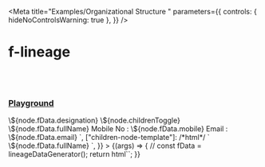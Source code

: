 
<Meta
  title="Examples/Organizational Structure "
  parameters={{
    controls: { hideNoControlsWarning: true },
  }}
/>

# f-lineage

<br />
<br />

### [Playground](/story/components-f-lineage--playground)

<Canvas>
  <Story
    name="Playground"
    argTypes={{
      direction: {
        control: "select",
        options: ["horizontal", "vertical"],
      },
      fData: {
        control: "object",
      },
      padding: {
        control: "number",
      },
      gap: {
        control: "number",
      },
      ["node-size"]: {
        control: "object",
      },
      ["children-node-size"]: {
        control: "object",
      },
      ["max-children"]: {
        control: "number",
      },
    }}
    args={{
      direction: "horizontal",
      nodes: {
        root: {
          fData: {
            fullName: "Carey McLaughlin",
            designation: "Vice President",
            mobile: "+1 123 456 000",
            email: "abc@xyz.com",
          },
        },
        hr: {
          fData: {
            fullName: "Angelena Doyle",
            designation: "Director Human Resources",
            mobile: "+1 123 456 000",
            email: "abc@xyz.com",
          },
        },
        am: {
          fData: {
            fullName: "Max Oliver",
            designation: "Director Accounting",
            mobile: "+1 123 456 000",
            email: "abc@xyz.com",
          },
        },
        mo: {
          fData: {
            fullName: "Aubree Matthews",
            designation: "Director Marketing",
            mobile: "+1 123 456 000",
            email: "abc@xyz.com",
          },
        },
        "mo-tl1": {
          fData: {
            fullName: "Anastasia Day",
            designation: "Team Lead",
            mobile: "+1 123 456 000",
            email: "abc@xyz.com",
          },
          fChildren: {
            ["mo-tl1-1"]: {
              fData: {
                fullName: "Whitney Lambert",
              },
            },
            ["mo-tl1-2"]: {
              fData: {
                fullName: "Jennifer Pearson",
              },
            },
            ["mo-tl1-3"]: {
              fData: {
                fullName: "Lark Motley",
              },
            },
          },
          fHideChildren: false,
        },
        "mo-tl2": {
          fData: {
            fullName: "Osmond Wise",
            designation: "Team Lead",
            mobile: "+1 123 456 000",
            email: "abc@xyz.com",
          },
          fChildren: {
            ["mo-tl2-1"]: {
              fData: {
                fullName: "Adele Green",
              },
            },
            ["mo-tl2-2"]: {
              fData: {
                fullName: "Lawrence Potter",
              },
            },
            ["mo-tl2-3"]: {
              fData: {
                fullName: "Darlene Holden",
              },
            },
          },
          fHideChildren: false,
        },
        de: {
          fData: {
            fullName: "Ben Stokes",
            designation: "Director Engineering",
            mobile: "+1 123 456 000",
            email: "abc@xyz.com",
          },
        },
        tl1: {
          fData: {
            fullName: "Aaron Verler",
            designation: "Team Lead",
            mobile: "+1 123 456 000",
            email: "abc@xyz.com",
          },
          fChildren: {
            ["tl1-1"]: {
              fData: {
                fullName: "Max Furry",
              },
            },
            ["tl1-2"]: {
              fData: {
                fullName: "Steve Roger",
              },
            },
            ["tl1-3"]: {
              fData: {
                fullName: "Tony Stark",
              },
            },
          },
          fHideChildren: false,
        },
        tl2: {
          fData: {
            fullName: "Bruce Banner",
            designation: "Team Lead",
            mobile: "+1 123 456 000",
            email: "abc@xyz.com",
          },
          fChildren: {
            ["tl2-1"]: {
              fData: {
                fullName: "Celeste Waters",
              },
            },
            ["tl2-2"]: {
              fData: {
                fullName: "Jeffrey Bell",
              },
            },
            ["tl2-3"]: {
              fData: {
                fullName: "Mona Hancock",
              },
            },
          },
          fHideChildren: false,
        },
      },
      links: [
        {
          from: "root",
          to: "hr",
        },
        {
          from: "root",
          to: "am",
        },
        {
          from: "root",
          to: "mo",
        },
        {
          from: "root",
          to: "de",
        },
        {
          from: "mo",
          to: "mo-tl1",
        },
        {
          from: "mo",
          to: "mo-tl2",
        },
        {
          from: "de",
          to: "tl1",
        },
        {
          from: "de",
          to: "tl2",
        },
      ],
      padding: 16,
      gap: 100,
      ["node-size"]: { width: 250, height: 115 },
      ["children-node-size"]: { width: 250, height: 32 },
      ["max-children"]: 8,
      ["node-template"]: /*html*/ `<f-div
        state="secondary"
        width="100%"
        height="100%"
        padding="medium"
        align="top-left"
        variant="curved"
		gap="x-small"
		direction="column"
        \${node.fChildren && !node.fHideChildren ? 'border="small solid default bottom"' : ""}
      >
	  	<f-div height="hug-content">
	  		<f-text variant="heading" size="medium">\${node.fData.designation}</f-text>
			\${node.childrenToggle}
		</f-div>
		<f-div height="hug-content" gap="small">
			<f-pictogram source="i-user" state="success" size="large" variant="circle"></f-pictogram>
			<f-div direction="column" height="hug-content" align="middle-left">
				<f-text  ellipsis>\${node.fData.fullName}</f-text>
				<f-div padding="x-small none none none">
					<f-text size="small" ellipsis>Mobile No : \${node.fData.mobile}</f-text>
				</f-div>
				<f-div padding="x-small none none none">
					<f-text size="small" ellipsis>Email : \${node.fData.email}</f-text>
				</f-div>
			</f-div>
		</f-div>
      </f-div>`,
      ["children-node-template"]: /*html*/ `<f-div
          state="secondary"
          width="100%"
          height="100%"
          padding="none medium"
          align="middle-left"
          gap="small"
          border="small solid default bottom"
        >
          <f-icon source="i-user" size="small"></f-icon>
          <f-text variant="code" size="medium" ellipsis>\${node.fData.fullName}</f-text>
        </f-div>`,
    }}
  >
    {(args) => {
      //  const fData = lineageDataGenerator();
      return html`<f-lineage
        .direction=${args.direction}
        .nodes=${args.nodes}
        .links=${args.links}
        .padding=${args.padding}
        .gap=${args.gap}
        .node-size=${args["node-size"]}
        .children-node-size=${args["children-node-size"]}
        .max-children=${args["max-children"]}
        .node-template=${args["node-template"]}
        .children-node-template=${args["children-node-template"]}
      ></f-lineage>`;
    }}
  </Story>
</Canvas>
